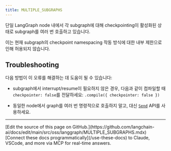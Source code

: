 ```yaml
---
title: MULTIPLE_SUBGRAPHS
---
```




단일 LangGraph node 내에서 각 subgraph에 대해 checkpointing이 활성화된 상태로 subgraph를 여러 번 호출하고 있습니다.

이는 현재 subgraph의 checkpoint namespacing 작동 방식에 대한 내부 제한으로 인해 허용되지 않습니다.

## Troubleshooting

다음 방법이 이 오류를 해결하는 데 도움이 될 수 있습니다:



* subgraph에서 interrupt/resume이 필요하지 않은 경우, 다음과 같이 컴파일할 때 `checkpointer: false`를 전달하세요: `.compile({ checkpointer: false })`


* 동일한 node에서 graph를 여러 번 명령적으로 호출하지 말고, 대신 [`Send`](/oss/javascript/langgraph/graph-api#send) API를 사용하세요.

---

<Callout icon="pen-to-square" iconType="regular">
    [Edit the source of this page on GitHub.](https://github.com/langchain-ai/docs/edit/main/src/oss/langgraph/MULTIPLE_SUBGRAPHS.mdx)
</Callout>
<Tip icon="terminal" iconType="regular">
    [Connect these docs programmatically](/use-these-docs) to Claude, VSCode, and more via MCP for    real-time answers.
</Tip>

